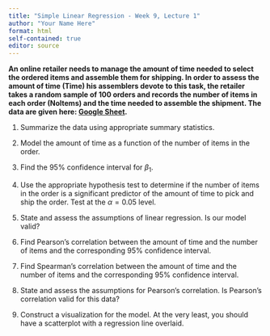 ```yaml
---
title: "Simple Linear Regression - Week 9, Lecture 1"
author: "Your Name Here"
format: html
self-contained: true
editor: source
---
```


**An online retailer needs to manage the amount of time needed to select the ordered items and assemble them for shipping. In order to assess the amount of time (Time) his assemblers devote to this task, the retailer takes a random sample of 100 orders and records the number of items in each order (Noltems) and the time needed to assemble the shipment. The data are given here: [Google Sheet](https://docs.google.com/spreadsheets/d/1xAsE0KmspC0dP4Uuyym33uU1G8ahI6z7wPVwts7BTRM/edit?usp=sharing).**

1. Summarize the data using appropriate summary statistics.

2. Model the amount of time as a function of the number of items in the order.

3. Find the 95% confidence interval for $\beta_1$.

4. Use the appropriate hypothesis test to determine if the number of items in the order is a significant predictor of the amount of time to pick and ship the order. Test at the $\alpha=0.05$ level.

5. State and assess the assumptions of linear regression. Is our model valid?

6. Find Pearson's correlation between the amount of time and the number of items and the corresponding 95% confidence interval.

7. Find Spearman's correlation between the amount of time and the number of items and the corresponding 95% confidence interval.

8. State and assess the assumptions for Pearson's correlation. Is Pearson's correlation valid for this data?

9. Construct a visualization for the model. At the very least, you should have a scatterplot with a regression line overlaid.

